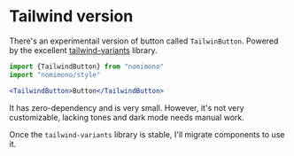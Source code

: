 # Tailwind version

There's an experimentail version of button called `TailwinButton`. Powered by the excellent [tailwind-variants](https://www.tailwind-variants.org/) library.

```jsx
import {TailwindButton} from "nomimono"
import "nomimono/style"

<TailwindButton>Button</TailwindButton>
```

It has zero-dependency and is very small. However, it's not very customizable, lacking tones and dark mode needs manual work.

Once the `tailwind-variants` library is stable, I'll migrate components to use it.